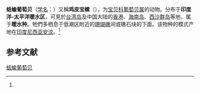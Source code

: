 {{Speciesbox
| name = 蛞蝓葡萄贝
| status = 
| status_system = 
| image = 
| genus = Staphylaea
| species = limacina
| authority = (Lamarck, 1810)<ref name='id10648'>{{cite web| url =http://www.bioinfo.cn/db05/BjdwSpecies.php?action=view&id=10648| title =蛞蝓葡萄贝| work =《中国动物物种编目数据库》| publisher =中国科学院微生物研究所| author =中国科学院动物研究所| accessdate =2009-04-28| deadurl =yes| archiveurl =https://web.archive.org/web/20160305074413/http://www.bioinfo.cn/db05/BjdwSpecies.php?action=view&id=10648| archivedate =2016-03-05| df =}}</ref>
}}

'''蛞蝓葡萄贝'''（[[学名|学名]]：{{lang|la|''Staphylaea limacina''}}）又稱'''鸡皮宝螺'''（''{{lang|la|Cypraea limacina}}''），为[[宝贝科|宝贝科]][[葡萄贝属|葡萄贝属]]的动物。分布于'''印度洋-太平洋暖水区'''，可見於[[台湾岛|台湾岛]]及中国大陆的[[香港|香港]]、[[海南岛|海南岛]]、[[西沙群岛|西沙群岛]]等地，属于'''暖水种'''。牠們多栖息于低潮区附近的[[珊瑚礁|珊瑚礁]]间或礁石块的下面。该物种的模式产地在[[印度尼西亚|印度尼西亚]][[安汶|安汶]]。<ref name='id10648'/>

== 参考文献 ==
{{reflist}}

{{Wikispecies|Staphylaea limacina}}
{{Taxonbar|from=Q6785633}}

[[Category:葡萄贝属|蛞蝓葡萄贝]]


{{软体动物小作品}}